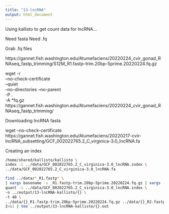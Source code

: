 ```yaml
---
title: "13-lncRNA"
output: html_document
---
```


Using kallisto to get count data for lncRNA...

Need fasta
Need .fq

Grab .fq files

https://gannet.fish.washington.edu/Atumefaciens/20220224_cvir_gonad_RNAseq_fastp_trimming/S12M_R1.fastp-trim.20bp-5prime.20220224.fq.gz



wget -r \
--no-check-certificate \
--quiet \
--no-directories --no-parent \
-P . \
-A *fq.gz \
https://gannet.fish.washington.edu/Atumefaciens/20220224_cvir_gonad_RNAseq_fastp_trimming/



Downloading lncRNA fasta

wget --no-check-certificate https://gannet.fish.washington.edu/Atumefaciens/20220217-cvir-lncRNA_subsetting/GCF_002022765.2_C_virginica-3.0_lncRNA.fa



Creating an index
```bash
/home/shared/kallisto/kallisto \
index -i ../data/GCF_002022765.2_C_virginica-3.0_lncRNA.index \
../data/GCF_002022765.2_C_virginica-3.0_lncRNA.fa
```



```bash
find ../data/*_R1.fastp* \
| xargs basename -s _R1.fastp-trim.20bp-5prime.20220224.fq.gz | xargs -I{} /home/shared/kallisto/kallisto \
quant -i ../data/GCF_002022765.2_C_virginica-3.0_lncRNA.index \
-o ../output/13-lncRNA-kallisto/{} \
-t 40 \
../data/{}_R1.fastp-trim.20bp-5prime.20220224.fq.gz ../data/{}_R2.fastp-trim.20bp-5prime.20220224.fq.gz \
2>&1 | tee ../output/13-lncRNA-kallisto/{}.out
```






